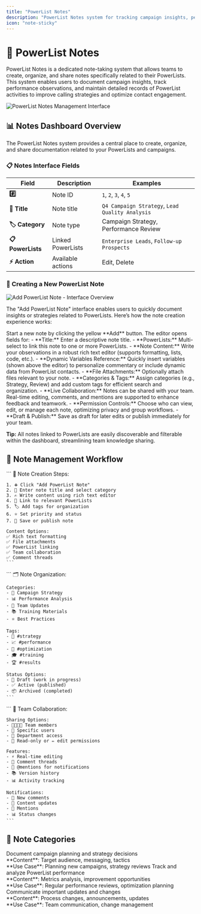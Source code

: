 ```yaml
---
title: "PowerList Notes"
description: "PowerList Notes system for tracking campaign insights, performance observations, and team collaboration on contact lists"
icon: "note-sticky"
---
```


# 📝 PowerList Notes 
PowerList Notes is a dedicated note-taking system that allows teams to create, organize, and share notes specifically related to their PowerLists. This system enables users to document campaign insights, track performance observations, and maintain detailed records of PowerList activities to improve calling strategies and optimize contact engagement.

<img
  src="/images/manage/powerlist-notes/overview.png"
  alt="PowerList Notes Management Interface"
  className="rounded-lg border shadow-sm"
/>

## 📊 Notes Dashboard Overview

The PowerList Notes system provides a central place to create, organize, and share documentation related to your PowerLists and campaigns.


### 📋 Notes Interface Fields

| Field | Description | Examples |
|-------|-------------|----------|
| **#️⃣** | Note ID | `1`, `2`, `3`, `4`, `5` |
| **📰 Title** | Note title | `Q4 Campaign Strategy`, `Lead Quality Analysis` |
| **🏷️ Category** | Note type | Campaign Strategy, Performance Review |
| **📋 PowerLists** | Linked PowerLists | `Enterprise Leads`, `Follow-up Prospects` |
| **⚡ Action** | Available actions | Edit, Delete|


### 🚀 Creating a New PowerList Note

<img
  src="/images/manage/powerlist-notes/add-powerlist.png"
  alt="Add PowerList Note - Interface Overview"
  className="rounded-lg border shadow-sm mb-4"
/>

The "Add PowerList Note" interface enables users to quickly document insights or strategies related to PowerLists. Here’s how the note creation experience works:

<CardGroup cols={2}>
  <Card title="Add PowerList Note" icon="plus">
    Start a new note by clicking the yellow **Add** button.  
    The editor opens fields for:
    - **Title:** Enter a descriptive note title.
    - **PowerLists:** Multi-select to link this note to one or more PowerLists.
    - **Note Content:** Write your observations in a robust rich text editor (supports formatting, lists, code, etc.).
    - **Dynamic Variables Reference:** Quickly insert variables (shown above the editor) to personalize commentary or include dynamic data from PowerList contacts.
    - **File Attachments:** Optionally attach files relevant to your note.
  </Card>

  <Card title="Easy Organization & Collaboration" icon="users">
    - **Categories & Tags:** Assign categories (e.g., Strategy, Review) and add custom tags for efficient search and organization.
    - **Live Collaboration:** Notes can be shared with your team. Real-time editing, comments, and mentions are supported to enhance feedback and teamwork.
    - **Permission Controls:** Choose who can view, edit, or manage each note, optimizing privacy and group workflows.
    - **Draft & Publish:** Save as draft for later edits or publish immediately for your team.
  </Card>
</CardGroup>

**Tip:** All notes linked to PowerLists are easily discoverable and filterable within the dashboard, streamlining team knowledge sharing.



## 🔄 Note Management Workflow

<Tabs>
  <Tab title="Creating Notes">
    ```
    📝 Note Creation Steps:
    
    1. ➕ Click "Add PowerList Note"
    2. 📝 Enter note title and select category
    3. ✍️ Write content using rich text editor
    4. 🔗 Link to relevant PowerLists
    5. 🏷️ Add tags for organization
    6. ⭐ Set priority and status
    7. 💾 Save or publish note
    
    Content Options:
    ✅ Rich text formatting
    ✅ File attachments
    ✅ PowerList linking
    ✅ Team collaboration
    ✅ Comment threads
    ```
  </Tab>
  
  <Tab title="Organization">
    ```
    🗂️ Note Organization:
    
    Categories:
    - 🎯 Campaign Strategy
    - 📊 Performance Analysis
    - 📢 Team Updates
    - 📚 Training Materials
    - ⭐ Best Practices
    
    Tags:
    - 🎯 #strategy
    - 📈 #performance
    - 🔧 #optimization
    - 🎓 #training
    - 🏆 #results
    
    Status Options:
    - 📝 Draft (work in progress)
    - ✅ Active (published)
    - 📦 Archived (completed)
    ```
  </Tab>
  
  <Tab title="Collaboration">
    ```
    👥 Team Collaboration:
    
    Sharing Options:
    - 👨‍👩‍👧‍👦 Team members
    - 👤 Specific users
    - 🏢 Department access
    - 👀 Read-only or ✏️ edit permissions
    
    Features:
    - ⚡ Real-time editing
    - 💬 Comment threads
    - 📢 @mentions for notifications
    - 📚 Version history
    - 📊 Activity tracking
    
    Notifications:
    - 💬 New comments
    - 🔄 Content updates
    - 📢 Mentions
    - 📊 Status changes
    ```
  </Tab>
</Tabs>

## 📂 Note Categories

<CardGroup cols={2}>
  <Card title="Campaign Strategy" icon="chess">
    Document campaign planning and strategy decisions
    <br />**Content**: Target audience, messaging, tactics
    <br />**Use Case**: Planning new campaigns, strategy reviews
  </Card>
  
  <Card title="Performance Analysis" icon="chart-line">
    Track and analyze PowerList performance
    <br />**Content**: Metrics analysis, improvement opportunities
    <br />**Use Case**: Regular performance reviews, optimization planning
  </Card>
 
  <Card title="Team Updates" icon="bullhorn">
    Communicate important updates and changes
    <br />**Content**: Process changes, announcements, updates
    <br />**Use Case**: Team communication, change management
  </Card>
</CardGroup>


